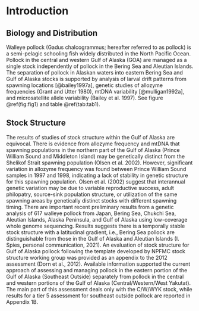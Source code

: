 # Introduction


## Biology and Distribution

Walleye pollock (Gadus chalcogrammus; hereafter referred to as pollock) is a semi-pelagic schooling fish widely distributed in the North Pacific Ocean. Pollock in the central and western Gulf of Alaska (GOA) are managed as a single stock independently of pollock in the Bering Sea and Aleutian Islands. The separation of pollock in Alaskan waters into eastern Bering Sea and Gulf of Alaska stocks is supported by analysis of larval drift patterns from spawning locations [@bailey1997a], genetic studies of allozyme frequencies (Grant and Utter 1980), mtDNA variability [@mulligan1992a], and microsatellite allele variability (Bailey et al. 1997). See figure \@ref(fig:fig1) and table \@ref(tab:tab1).

## Stock Structure


The results of studies of stock structure within the Gulf of Alaska are equivocal. There is evidence from allozyme frequency and mtDNA that spawning populations in the northern part of the Gulf of Alaska (Prince William Sound and Middleton Island) may be genetically distinct from the Shelikof Strait spawning population (Olsen et al. 2002). However, significant variation in allozyme frequency was found between Prince William Sound samples in 1997 and 1998, indicating a lack of stability in genetic structure for this spawning population. Olsen et al. (2002) suggest that interannual genetic variation may be due to variable reproductive success, adult philopatry, source-sink population structure, or utilization of the same spawning areas by genetically distinct stocks with different spawning timing. There are important recent preliminary results from a genetic analysis of 617 walleye pollock from Japan, Bering Sea, Chukchi Sea, Aleutian Islands, Alaska Peninsula, and Gulf of Alaska using low-coverage whole genome sequencing. Results suggests there is a temporally stable stock structure with a latitudinal gradient, i.e., Bering Sea pollock are distinguishable from those in the Gulf of Alaska and Aleutian Islands (I. Spies, personal communication, 2021). An evaluation of stock structure for Gulf of Alaska pollock following the template developed by NPFMC stock structure working group was provided as an appendix to the 2012 assessment (Dorn et al., 2012). Available information supported the current approach of assessing and managing pollock in the eastern portion of the Gulf of Alaska (Southeast Outside) separately from pollock in the central and western portions of the Gulf of Alaska (Central/Western/West Yakutat). The main part of this assessment deals only with the C/W/WYK stock, while results for a tier 5 assessment for southeast outside pollock are reported in Appendix 1B.

